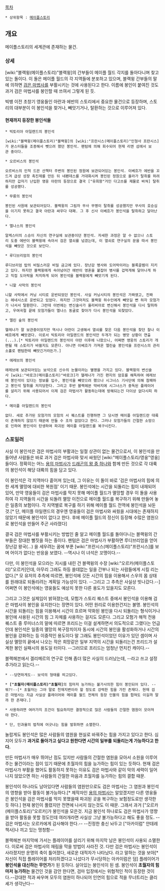 [[목차]]
 * 상위항목 : [[메이플스토리]]
== 개요 ==
메이플스토리의 세계관에 존재하는 물건.
=== 상세 ===
[wiki:"블랙윙(메이플스토리)"블랙윙]의 간부들이 메이플 월드 각지를 돌아다니며 찾고 있는 돌이다. 이 돌은 메이플 월드의 각 지역들에 분포하고 있으며, 블랙윙 간부들의 말에 의하면 [[검은 마법사]]를 부활시키는 것에 사용된다고 한다. 이름에 봉인이 붙여진 것도 과거 검은 마법사를 봉인할 때 쓰여서 그렇게 된 듯.

빅뱅 이전 초창기 영웅들인 아란과 에반의 스토리에서 중요한 물건으로 등장하며, 스토리의 대부분이 이 봉인석을 찾거나, 빼앗기거나, 탈환하는 것으로 이루어져 있다.

==== 현재까지 등장한 봉인석들 ====
 * 빅토리아 아일랜드의 봉인석

 [wiki:"블랙윙(메이플스토리)"블랙윙]의 [wiki:"프란시스(메이플스토리)"인형사 프란시스]가 몬스터들을 조종해서 뺏으려 했던 봉인석. 팬텀에 의해 회수되어 현재 리엔 섬에서 보관 중이다.


 * 오르비스의 봉인석

 오르비스의 인적 드믄 산책터 주변의 봉인된 정원에 보관되어있는 봉인석. 이베흐가 에반을 꼬드겨 급성 성장 촉진제를 만든 뒤 네펜데스를 거대화시켜 봉인된 정원으로 올라가 탈취를 하려하지만 갑자기 난입한 영웅 아란의 등장으로 결국 ["유희왕"거인 다고쓰를 제물로 바쳐] 탈취를 성공했다.


 * 무릉의 봉인석

 봉인된 사원에 보관되어있다. 블랙윙의 그림자 무사 무명이 탈취를 성공했지만 무사의 호승심을 이기지 못하고 결국 아란과 싸우다 대패. 그 후 신사 이베흐가 봉인석을 탈취하고 달아난다.


 * 엘나스의 봉인석

 알케스터의 스승이 자신의 연구실에 보관중이던 봉인석. 자세한 과정은 알 수 없으나 스토리 도중 에반이 블랙윙에 속아서 검은 열쇠를 넘겼는데, 이 열쇠로 연구실의 문을 따서 봉인석을 빼앗은 것으로 보인다.


 * 루디브리엄의 봉인석

 루디브리엄 탑의 비밀스러운 비밀 금고에 있다. 장난감 병사와 도어락이라는 블록골렘이 지키고 있다. 하지만 블랙윙에게 속아넘어간 에반이 영혼을 붙잡아 병사를 겁먹게해 달아나게 하고 직접 도어락을 처치하게 되어 봉인석을 블랙윙에게 빼앗기게 된다.


 * 니할 사막의 봉인석

 니할 사막에서 커닝 시티로 운반되었던 봉인석. 사실 커닝시티의 봉인석은 가짜였고, 진짜는 헤네시스로 운반되고 있었다. 하지만 그것마저도 블랙윙 하수인에게 빼앗길 뻔 하자 모험가가 나서서 탈환한다. 그런데 이번에는 변신술사가 올리비아로 변신해서 봉인석을 다시 탈취하고, 우여곡절 끝에 모험가들이 엘나스 동굴로 찾아가 다시 봉인석을 되찾았다.


 * 엘린 숲의 봉인석

 헬레나가 잘 보관중이었지만 역시나 아란이 고생해서 열쇠를 찾은 다음 봉인석을 찾던 찰나 이베흐에게 빼앗겼다. 이로서 빅토리아 아일랜드의 봉인석만 두개가 되는 병맛 상황이 연출(...).[* 빅토리아 아일랜드의 봉인석이 아란 이후에 나왔으니, 어쩌면 영웅의 스토리가 개편될 때 스토리가 바뀔지도 모른다. 아니면 이베흐가 가져온 엘린숲 봉인석을 프란시스의 관리소홀로 팬텀한테 빼앗긴거라든가.]


 * 에레브의 봉인석

 에레브에 보관되어있는 보석으로 신수의 눈물이라는 별명을 가지고 있다. 블랙윙의 변신술사 [wiki:"바로크(메이플스토리)"바로크]가 헬레나가 가진 편지의 암호를 해독하여 에레브에 봉인석이 있다는 정보를 입수, 봉인석을 빼앗으려 했으나 시그너스 기사단에 의해 참패하고 봉인석 탈취를 저지당한다. 그리고 후반 블랙헤븐 막바지에 시그너스가 중독된 플레이어를 살리기 위해 사용되어서 이제 검은 마법사가 활동하는데에 방해되는건 더이상 없다시피 하다.


 * 메이플 아일랜드의 봉인석

 없다. 새로 추가된 모험가의 모험의 서 퀘스트를 진행하면 그 당시엔 메이플 아일랜드란 대륙이 존재하지 않았기 때문에 만들 수 조차 없었다고 한다. 그러나 모험가들의 간절한 소망으로 인하여 봉인석이 탄생하여 파괴된 메이플 아일랜드를 복구시킨다.

=== 스포일러 ===
{{{#!html
<div style="border: 3px solid Orange;padding:10px;margin-bottom:0px"><b style="font-size:18px">주의! 내용 누설이 있습니다.</b>

본 항목과 하위 항목은 작품의 줄거리나 결말, 반전요소를 설명하고 있습니다.
내용 누설을 원하지 않는다면 이 문서를 닫아 주세요.
</div>}}}

사실 이 봉인석은 검은 마법사의 부활과는 일절 상관이 없는 물건으로서, 이 봉인석을 만들어낸 사람들은 바로 과거 검은 마법사와 맞서 싸웠던 [wiki:"메이플스토리/영웅"영웅]들이다. 정확히는 어느 [[프리드(메이플스토리)|용의 마법사]]가 [[아프리엔|드래곤의 왕 중 하나]]와 함께 만든 것으로 각 대륙의 봉인석이 해당 대륙의 힘을 담고 있다.

이 봉인석은 각 지역마다 흩어져 있는데, 그 이유는 이 돌이 바로 '검은 마법사의 힘에 의한 세계 멸망에 대비한 복원점' 이기 때문. 봉인석에는 시간을 되돌리는 힘이 내재되어 있어, 만약 영웅들이 검은 마법사를 막지 못해 메이플 월드가 멸망할 경우 이 돌을 사용하여 각 지역들의 시간을 되돌려 멸망 이전으로 메이플 월드를 복구하기 위해 만들어 놓은 일종의 보험이다. 각 지역별로 복구를 하기 위해 메이플 월드 전역에 봉인석을 놔둔 것.[* 단, 메이플 아일랜드의 경우엔 영웅들이 검은 마법사와 싸웠을 시대에는 존재하지 않았기 때문에 봉인석이 없다고 한다. 후에 메이플 월드의 정신이 등장해 수많은 염원으로 봉인석을 만들어 주곤 사라졌다]

결국 검은 마법사를 부활시키는 방법인 줄 알고 메이플 월드를 돌아다니는 블랙윙의 간부들은 장대한 뻘짓을 하는 중이다. 팬텀은 검은 마법사가 부활하면 루디브리엄을 얻어 장난감 왕국(...) 을 세우려는 꿈에 부푼 [wiki:"프란시스(메이플스토리)"프란시스]를 보며 어이가 없다는 반응을 보였다. --역시나 이 녀석은 꼬맹이다.--

다만, 이 봉인석을 모으라는 지시를 내린 건 블랙윙의 수장 [wiki:"오르카(메이플스토리)"오르카]인데, 아무리 그래도 하등 쓸데없는 일을 간부나 되는 사람들에게 시킬 리는 없다.[* 모 유저의 추측에 따르면, 봉인석에 깃든 시간의 힘을 이용해서 스우의 몸 상태를 원래대로 되돌리려는 계획일 가능성이 있다. --그리고 그 추측은 사실상 빗나갔다.--] 어쩌면 이 봉인석에는 영웅들도 예상치 못한 다른 용도가 있을지도 모른다.

그리고 그것은 실제임이 밝혀졌는데, 모험가 스토리 퀘스트 중에서 봉인석을 이용해 검은 마법사의 봉인을 유지한다는 장면이 있다. 어떤 원리로 이용한건지는 불명. 봉인석의 시간을 되돌리는 힘을 이용해서 시간이 흐르며 약화된 봉인을 다시 되돌리는 형식이거나 봉인에 사용된 시간의 힘 그 자체를 사용하는 걸지도 모른다. 그리고 모험가 해적 전용 퀘스트 중 루미너스의 말에 따르면 프리드는 이걸 설계하면서 의도적으로 그랬다는 언급인데 봉인석은 일종의 멸망의 복구장치이자 동시에 시간의 봉인을 활성화하거나 시간의 봉인을 강화하는 등 이중적인 용도이다 말 그래도 봉인석이었던 이유가 있던 셈이며 사실상 멸망의 끝에서 나오는 작은 희망같은 일부 지역의 시간을 되돌리는건 프리드가 설계한 봉인 실패시의 용도일 터이다. --그러므로 프리드는 엄청난 먼치킨 캐이다.--

블랙헤븐에서 겔리메르의 연구로 인해 좀더 많은 사실이 드러났는데, --라고 쓰고 설정 추가라고 읽는다.--

 * --당연하게도-- 보석의 형태를 띄고있다. 

 * '''["초월자(메이플스토리)"초월자]'''의 힘마저 능가하는 불가사의한 힘이 봉인되어 있다. --뭐?!--[* 초월자는 그야 말로 천재지변이라 할 정도로 강력한 힘을 가진 존재다. 현재 검은 마법사는 지금 사실상 플레이어와 메이플 월드 전체의 등장 인물의 힘을 합쳐도 이길까 말까 한 존재다.] 

 * 사용하려면 여러가지 조건이 필요하지만 결정적으로 많은 사람들의 간절한 염원이 모아져야 한다.

 * 단, 인과율의 법칙에 어긋나는 힘을 발휘하면 소멸한다.

놀랍게도 봉인석은 많은 사람들의 염원을 현실로 바꿔주는 힘을 가지고 있다고 한다. 심지어 모두가 '''과거로 돌아가고 싶다고 원한다면 시간의 일부를 되돌리는게 가능하다고 한다.''' 

만든 마법사가 매우 뛰어난 점도 있지만 사람들의 간절한 염원을 모아서 소원을 이루어주는 물건이라는 점이 있기 때문에 초월자의 힘을 능가하는 힘이 있는 듯하다. 현재 검은 마법사가 부활을 했어도 활동하지 못하는 이유도 검은 마법사와 같이 악의 세력이 일어나지 않았으면 하는 사람들의 간절한 마음과 초월자를 능가하는 힘의 결합 때문.

봉인석이 하나라도 남아있다면 사람들의 염원만으로도 검은 마법사는 그 염원과 봉인석의 영향을 받아 활동이 불가능하다.[* 제작자인 [[프리드(메이플스토리)| 용의 마법사]]는 알았겠지만 다른 영웅들은 봉인석을 검은 마법사를 막지 못했을때 파괴된 곳을 복구하는 보험정도로만 생각한 듯 하다.] 현재 봉인이 풀렸지만 전면에 나서지 않는것도 이 때문. 그래서 과거 ["오르카(메이플스토리)"오르카]가 봉인석을 모은것. 지금 봉인석 하나로도 검은 마법사가 영향을 받아 활동을 못할 정도인데 여러개라면 사실상 그냥 불가능하다고 해도 좋을 정도. --검은 마법사는 오르카에게 감사해야 한다.-- --진정한 충신 놔두고 ["아카이럼" 얀데레 책사]나 끼고 있는 멍청함--

블랙헤븐 마지막에 가서는 플레이어를 살리기 위해 마지막 남은 봉인석이 사용되 소멸한다. 이로써 검은 마법사의 재림을 막을 방법이 사라진 것. 다만 검은 마법사는 봉인석이 사라졌지만 운명의 축이 틀어졌다, 새로운 대적자가 나타났다. 라고 말하는 것을 보아[* 자신이 직접 플레이어를 처리하겠다고 나섰다가 무시당하는 아카이럼은 덤] 플레이어가 '''봉인석을 대신하는 무언가'''가 된 듯하다. 살아있는 봉인석이 된 셈. 봉인석이 '''초월자의 힘마저 능가하는''' 물건인 것을 감안 한다면, 검마 입장에서는 위협적인 적이 등장한 것이다.--강대한 적과 싸우며 모두의 염원이 하나되어 인연의 힘으로 적을 무너트리는 클리셰가 생각난다--

